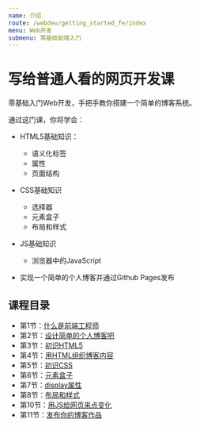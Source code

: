 ```yaml
---
name: 介绍
route: /webdev/getting_started_fe/index
menu: Web开发
submenu: 零基础前端入门
---
```


# 写给普通人看的网页开发课

零基础入门Web开发，手把手教你搭建一个简单的博客系统。

通过这门课，你将学会：

- HTML5基础知识：
  - 语义化标签
  - 属性
  - 页面结构

- CSS基础知识
  - 选择器
  - 元素盒子
  - 布局和样式

- JS基础知识
  - 浏览器中的JavaScript

- 实现一个简单的个人博客并通过Github Pages发布

## 课程目录

- 第1节：[什么是前端工程师](what_is_fe)
- 第2节：[设计简单的个人博客吧](design_a_blog)
- 第3节：[初识HTML5](learn_html5)
- 第4节：[用HTML组织博客内容](html_and_blog)
- 第5节：[初识CSS](learn_css)
- 第6节：[元素盒子](element_box)
- 第7节：[display属性](display_attribute)
- 第8节：[布局和样式](layout_and_styles)
- 第10节：[用JS给网页来点变化](javascript_in_page)
- 第11节：[发布你的博客作品](publish_your_blog_work)
